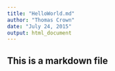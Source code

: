 ```yaml
---
title: "HelloWorld.md"
author: "Thomas Crown"
date: "July 24, 2015"
output: html_document
---
```


## This is a markdown file